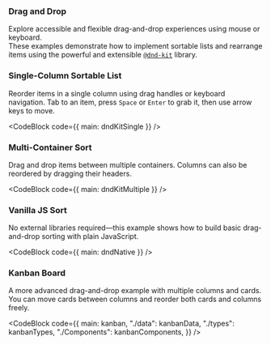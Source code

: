 


### Drag and Drop

Explore accessible and flexible drag-and-drop experiences using mouse or keyboard.  
These examples demonstrate how to implement sortable lists and rearrange items using the powerful and extensible [`@dnd-kit`](https://github.com/clauderic/dnd-kit) library.

### Single-Column Sortable List

Reorder items in a single column using drag handles or keyboard navigation. Tab to an item, press `Space` or `Enter` to grab it, then use arrow keys to move.

<CodeBlock code={{ main: dndKitSingle }} />

### Multi-Container Sort

Drag and drop items between multiple containers. Columns can also be reordered by dragging their headers.

<CodeBlock code={{ main: dndKitMultiple }} />

### Vanilla JS Sort

No external libraries required—this example shows how to build basic drag-and-drop sorting with plain JavaScript.

<CodeBlock code={{ main: dndNative }} />

### Kanban Board

A more advanced drag-and-drop example with multiple columns and cards. You can move cards between columns and reorder both cards and columns freely.

<CodeBlock
  code={{
    main: kanban,
    "./data": kanbanData,
    "./types": kanbanTypes,
    "./Components": kanbanComponents,
  }}
/>
